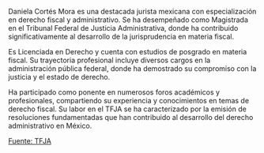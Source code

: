 Daniela Cortés Mora es una destacada jurista mexicana con especialización en derecho fiscal y administrativo. Se ha desempeñado como Magistrada en el Tribunal Federal de Justicia Administrativa, donde ha contribuido significativamente al desarrollo de la jurisprudencia en materia fiscal.

Es Licenciada en Derecho y cuenta con estudios de posgrado en materia fiscal. Su trayectoria profesional incluye diversos cargos en la administración pública federal, donde ha demostrado su compromiso con la justicia y el estado de derecho.

Ha participado como ponente en numerosos foros académicos y profesionales, compartiendo su experiencia y conocimientos en temas de derecho fiscal. Su labor en el TFJA se ha caracterizado por la emisión de resoluciones fundamentadas que han contribuido al desarrollo del derecho administrativo en México.

[Fuente: TFJA][tfja]

[tfja]: https://www.tfja.gob.mx
